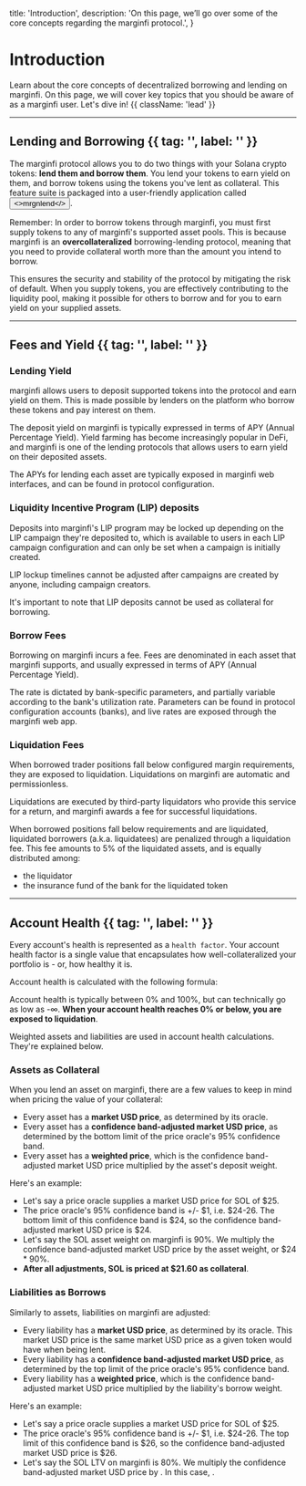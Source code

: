 

  title: 'Introduction',
  description:
    'On this page, we’ll go over some of the core concepts regarding the marginfi protocol.',
}

# Introduction

Learn about the core concepts of decentralized borrowing and lending on marginfi. On this page, we will cover key topics that you should be aware of as a marginfi user. Let's dive in! {{ className: 'lead' }}

---

## Lending and Borrowing {{ tag: '', label: '' }}

The marginfi protocol allows you to do two things with your Solana crypto tokens: **lend them and borrow them**. You lend your tokens to earn yield on them, and borrow tokens using the tokens you've lent as collateral. This feature suite is packaged into a user-friendly application called <Button href="https://app.marginfi.com/" variant="text"><>mrgnlend</></Button>.

Remember: In order to borrow tokens through marginfi, you must first supply tokens to any of marginfi's supported asset pools. This is because marginfi is an **overcollateralized** borrowing-lending protocol, meaning that you need to provide collateral worth more than the amount you intend to borrow.

This ensures the security and stability of the protocol by mitigating the risk of default. When you supply tokens, you are effectively contributing to the liquidity pool, making it possible for others to borrow and for you to earn yield on your supplied assets.

---

## Fees and Yield {{ tag: '', label: '' }}

### Lending Yield

marginfi allows users to deposit supported tokens into the protocol and earn yield on them. This is made possible by lenders on the platform who borrow these tokens and pay interest on them.

The deposit yield on marginfi is typically expressed in terms of APY (Annual Percentage Yield). Yield farming has become increasingly popular in DeFi, and marginfi is one of the lending protocols that allows users to earn yield on their deposited assets.

The APYs for lending each asset are typically exposed in marginfi web interfaces, and can be found in protocol configuration.

### Liquidity Incentive Program (LIP) deposits

Deposits into marginfi's LIP program may be locked up depending on the LIP campaign they're deposited to, which is available to users in each LIP campaign configuration and can only be set when a campaign is initially created.

LIP lockup timelines cannot be adjusted after campaigns are created by anyone, including campaign creators.

It's important to note that LIP deposits cannot be used as collateral for borrowing.

### Borrow Fees

Borrowing on marginfi incurs a fee. Fees are denominated in each asset that marginfi supports, and usually expressed in terms of APY (Annual Percentage Yield).

The rate is dictated by bank-specific parameters, and partially variable according to the bank's utilization rate. Parameters can be found in protocol configuration accounts (banks), and live rates are exposed through the marginfi web app.

### Liquidation Fees

When borrowed trader positions fall below configured margin requirements, they are exposed to liquidation. Liquidations on marginfi are automatic and permissionless.

Liquidations are executed by third-party liquidators who provide this service for a return, and marginfi awards a fee for successful liquidations.

When borrowed positions fall below requirements and are liquidated, liquidated borrowers (a.k.a. liquidatees) are penalized through a liquidation fee. This fee amounts to 5% of the liquidated assets, and is equally distributed among:
  * the liquidator
  * the insurance fund of the bank for the liquidated token 

---

## Account Health {{ tag: '', label: '' }}

Every account's health is represented as a `health factor`. Your account health factor is a single value that encapsulates how well-collateralized your portfolio is - or, how healthy it is.

Account health is calculated with the following formula:

<ImageComponent
  src={AssetsAndLiabilities}
  width={700}
  height={700}
  alt="Assets And Liabilities"
/>

Account health is typically between 0% and 100%, but can technically go as low as -∞. **When your account health reaches 0% or below, you are exposed to liquidation**.

<Note>
  Weighted assets and liabilities are used in account health calculations.
  They're explained below.
</Note>

### Assets as Collateral

When you lend an asset on marginfi, there are a few values to keep in mind when pricing the value of your collateral:

- Every asset has a **market USD price**, as determined by its oracle.
- Every asset has a **confidence band-adjusted market USD price**, as determined by the bottom limit of the price oracle's 95% confidence band.
- Every asset has a **weighted price**, which is the confidence band-adjusted market USD price multiplied by the asset's deposit weight.

Here's an example:

- Let's say a price oracle supplies a market USD price for SOL of $25.
- The price oracle's 95% confidence band is +/- $1, i.e. $24-26. The bottom limit of this confidence band is $24, so the confidence band-adjusted market USD price is $24.
- Let's say the SOL asset weight on marginfi is 90%. We multiply the confidence band-adjusted market USD price by the asset weight, or $24 \* 90%.
- **After all adjustments, SOL is priced at $21.60 as collateral**.

### Liabilities as Borrows

Similarly to assets, liabilities on marginfi are adjusted:

- Every liability has a **market USD price**, as determined by its oracle. This market USD price is the same market USD price as a given token would have when being lent.
- Every liability has a **confidence band-adjusted market USD price**, as determined by the top limit of the price oracle's 95% confidence band.
- Every liability has a **weighted price**, which is the confidence band-adjusted market USD price multiplied by the liability's borrow weight.

Here's an example:

- Let's say a price oracle supplies a market USD price for SOL of $25.
- The price oracle's 95% confidence band is +/- $1, i.e. $24-26. The top limit of this confidence band is $26, so the confidence band-adjusted market USD price is $26.
- Let's say the SOL LTV on marginfi is 80%. We multiply the confidence band-adjusted market USD price by <Math>1/LTV</Math>. In this case, <Math>1/0.80 = 1.25</Math>.
